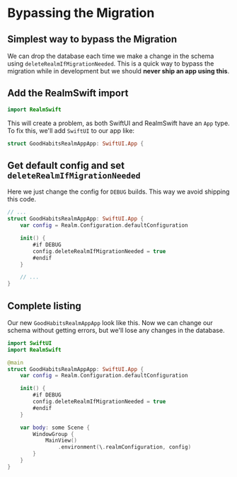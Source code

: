 # Bypassing the Migration

## Simplest way to bypass the Migration

We can drop the database each time we make a change in the schema using `deleteRealmIfMigrationNeeded`. This is a quick way to bypass the migration while in development but we should __never ship an app using this__.

## Add the RealmSwift import

```swift title='GoodHabitsRealmAppApp.swift' 
import RealmSwift
```

This will create a problem, as both SwiftUI and RealmSwift have an `App` type. To fix this, we'll add `SwiftUI` to our app like:

```swift title='GoodHabitsRealmAppApp.swift' 
struct GoodHabitsRealmAppApp: SwiftUI.App {
```

## Get default config and set `deleteRealmIfMigrationNeeded`

Here we just change the config for `DEBUG` builds. This way we avoid shipping this code.

```swift title='GoodHabitsRealmAppApp.swift'
// ...
struct GoodHabitsRealmAppApp: SwiftUI.App {
    var config = Realm.Configuration.defaultConfiguration

    init() {
        #if DEBUG
        config.deleteRealmIfMigrationNeeded = true
        #endif
    }

    // ...
}
```


## Complete listing

Our new `GoodHabitsRealmAppApp` look like this. Now we can change our schema without getting errors, but we'll lose any changes in the database.

```swift title='GoodHabitsRealmAppApp.swift'
import SwiftUI
import RealmSwift

@main
struct GoodHabitsRealmAppApp: SwiftUI.App {
    var config = Realm.Configuration.defaultConfiguration

    init() {
        #if DEBUG
        config.deleteRealmIfMigrationNeeded = true
        #endif
    }

    var body: some Scene {
        WindowGroup {
            MainView()
                .environment(\.realmConfiguration, config)
        }
    }
}
```